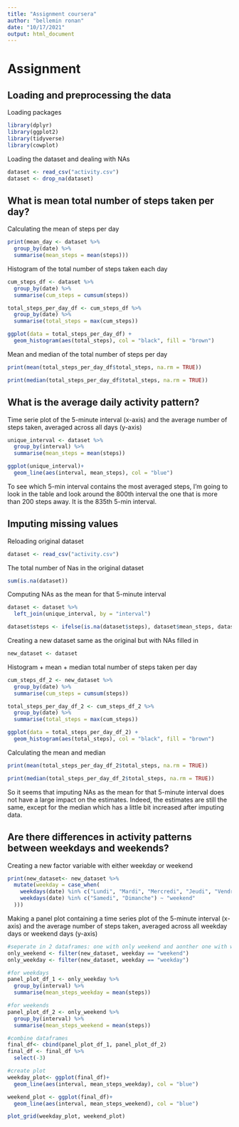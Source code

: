 ```yaml
---
title: "Assignment coursera"
author: "bellemin ronan"
date: "10/17/2021"
output: html_document
---
```


# Assignment

## Loading and preprocessing the data

Loading packages
```r
library(dplyr)
library(ggplot2)
library(tidyverse)
library(cowplot)
```

Loading the dataset and dealing with NAs
```r
dataset <- read_csv("activity.csv")
dataset <- drop_na(dataset)
```

## What is mean total number of steps taken per day?

Calculating the mean of steps per day
```r
print(mean_day <- dataset %>% 
  group_by(date) %>% 
  summarise(mean_steps = mean(steps)))
```

Histogram of the total number of steps taken each day
```r
cum_steps_df <- dataset %>% 
  group_by(date) %>% 
  summarise(cum_steps = cumsum(steps))

total_steps_per_day_df <- cum_steps_df %>% 
  group_by(date) %>% 
  summarise(total_steps = max(cum_steps))

ggplot(data = total_steps_per_day_df) +
  geom_histogram(aes(total_steps), col = "black", fill = "brown")
```

Mean and median of the total number of steps per day
```r
print(mean(total_steps_per_day_df$total_steps, na.rm = TRUE))

print(median(total_steps_per_day_df$total_steps, na.rm = TRUE))
```

## What is the average daily activity pattern?

Time serie plot of the 5-minute interval (x-axis) and the average number of steps taken, averaged across all days (y-axis)
```r
unique_interval <- dataset %>% 
  group_by(interval) %>% 
  summarise(mean_steps = mean(steps))

ggplot(unique_interval)+
  geom_line(aes(interval, mean_steps), col = "blue")
```

To see which 5-min interval contains the most averaged steps, I'm going to look in the table and look around the 800th interval the one that is more than 200 steps away.
It is the 835th 5-min interval.

## Imputing missing values

Reloading original dataset 
```r
dataset <- read_csv("activity.csv")
```

The total number of Nas in the original dataset
```r
sum(is.na(dataset))
```

Computing NAs as the mean for that 5-minute interval
```r
dataset <- dataset %>% 
  left_join(unique_interval, by = "interval")

dataset$steps <- ifelse(is.na(dataset$steps), dataset$mean_steps, dataset$steps)
```

Creating a new dataset same as the original but with NAs filled in
```r
new_dataset <- dataset
```

Histogram + mean + median total number of steps taken per day
```r
cum_steps_df_2 <- new_dataset %>% 
  group_by(date) %>% 
  summarise(cum_steps = cumsum(steps))

total_steps_per_day_df_2 <- cum_steps_df_2 %>% 
  group_by(date) %>% 
  summarise(total_steps = max(cum_steps))

ggplot(data = total_steps_per_day_df_2) +
  geom_histogram(aes(total_steps), col = "black", fill = "brown")
```

Calculating the mean and median
```r
print(mean(total_steps_per_day_df_2$total_steps, na.rm = TRUE))

print(median(total_steps_per_day_df_2$total_steps, na.rm = TRUE))
```

So it seems that imputing NAs as the mean for that 5-minute interval does not have a large impact on the estimates. Indeed, the estimates are still the same, except for the median which has a little bit increased after imputing data.

## Are there differences in activity patterns between weekdays and weekends?

Creating a new factor variable with either weekday or weekend
```r
print(new_dataset<- new_dataset %>% 
  mutate(weekday = case_when(
    weekdays(date) %in% c("Lundi", "Mardi", "Mercredi", "Jeudi", "Vendredi") ~ "weekday",
    weekdays(date) %in% c("Samedi", "Dimanche") ~ "weekend"
  )))
```
Making a panel plot containing a time series plot of the 5-minute interval (x-axis) and the average number of steps taken, averaged across all weekday days or weekend days (y-axis)
```r
#seperate in 2 dataframes: one with only weekend and aonther one with weekdays
only_weekend <- filter(new_dataset, weekday == "weekend")
only_weekday <- filter(new_dataset, weekday == "weekday")

#for weekdays
panel_plot_df_1 <- only_weekday %>% 
  group_by(interval) %>% 
  summarise(mean_steps_weekday = mean(steps))

#for weekends
panel_plot_df_2 <- only_weekend %>% 
  group_by(interval) %>% 
  summarise(mean_steps_weekend = mean(steps))

#combine dataframes
final_df<- cbind(panel_plot_df_1, panel_plot_df_2)
final_df <- final_df %>% 
  select(-3)

#create plot
weekday_plot<- ggplot(final_df)+
  geom_line(aes(interval, mean_steps_weekday), col = "blue")

weekend_plot <- ggplot(final_df)+
  geom_line(aes(interval, mean_steps_weekend), col = "blue")

plot_grid(weekday_plot, weekend_plot)
```


